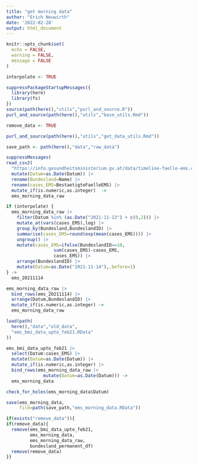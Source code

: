 ```yaml
---
title: "get morning data"
author: "Erich Neuwirth"
date: '2022-02-28'
output: html_document
---
```



```r
knitr::opts_chunk$set(
  echo = FALSE,
  warning = FALSE,
  message = FALSE
) 
```


```r
interpolate <- TRUE
```

```r
suppressPackageStartupMessages({
  library(here)
  library(fs)
})  
source(path(here(),"utils","purl_and_source.R"))
purl_and_source(path(here(),"utils","base_utils.Rmd"))
```

```r
remove_data <- TRUE
```


```r
purl_and_source(path(here(),"utils","get_data_utils.Rmd"))
```

```r
save_path <- path(here(),"data","raw_data")
```

```r
suppressMessages(
read_csv2(
  "https://info.gesundheitsministerium.gv.at/data/timeline-faelle-ems.csv")) |>
  mutate(Datum=as.Date(Datum)) |>
  rename(Bundesland=Name) |>
  rename(cases_EMS=BestaetigteFaelleEMS) |>
  mutate_if(is.numeric,as.integer)  ->
  ems_morning_data_raw  
```


```r
if (interpolate) {
  ems_morning_data_raw |>
    filter(Datum %in% (as.Date("2021-11-13") + c(0,2))) |>
    mutate_at(vars(cases_EMS),log) |>
    group_by(Bundesland,BundeslandID) |>
    summarise(cases_EMS=round(exp(mean(cases_EMS)))) |>
    ungroup() |>
    mutate(cases_EMS=ifelse(BundeslandID==10,
                  sum(cases_EMS)-cases_EMS,
                  cases_EMS)) |>
    arrange(BundeslandID) |>
    mutate(Datum=as.Date("2021-11-14"),.before=1)
} ->
  ems_20211114
```
```r
ems_morning_data_raw |>
  bind_rows(ems_20211114) |>
  arrange(Datum,BundeslandID) |>
  mutate_if(is.numeric,as.integer) ->
  ems_morning_data_raw
```


```r
load(path(
  here(),"data","old_data",
  "ems_bmi_data_upto_feb21.RData"
))
```

```r
ems_bmi_data_upto_feb21 |>
  select(Datum:cases_EMS) |>
  mutate(Datum=as.Date(Datum)) |>
  mutate_if(is.numeric,as.integer) |>
  bind_rows(ems_morning_data_raw |>
              mutate(Datum=as.Date(Datum))) ->
  ems_morning_data 
```

```r
check_for_holes(ems_morning_data$Datum)
```


```r
save(ems_morning_data,
     file=path(save_path,"ems_morning_data.RData"))
```

```r
if(exists("remove_data")){
if(remove_data){
  remove(ems_bmi_data_upto_feb21,
         ems_morning_data,
         ems_morning_data_raw,
         bundesland_permanent_df)
  remove(remove_data)
}}
```

